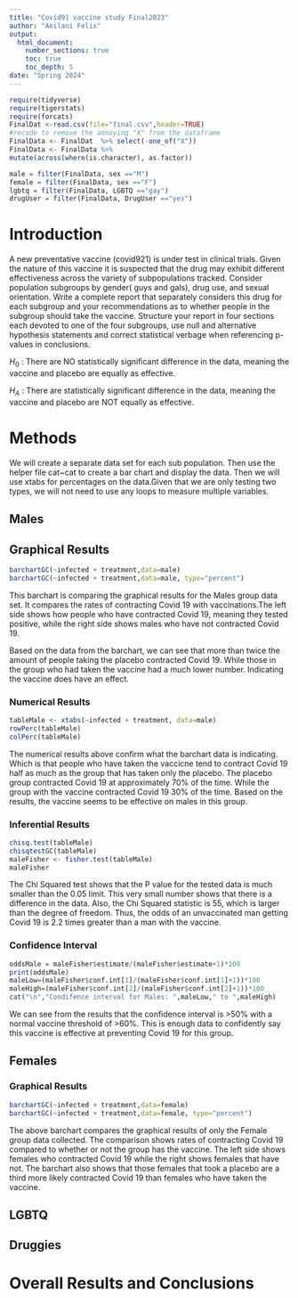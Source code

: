 ```yaml
---
title: "Covid91 vaccine study Final2023"
author: "Aeilani Felix"
output: 
  html_document:
    number_sections: true
    toc: true
    toc_depth: 5
date: "Spring 2024" 
---
```


```r
require(tidyverse)
require(tigerstats)
require(forcats)
FinalDat <-read.csv(file="final.csv",header=TRUE)
#recode to remove the annoying "X" from the dataframe
FinalData <- FinalDat  %>% select(-one_of("X"))
FinalData <- FinalData %>%
mutate(across(where(is.character), as.factor))

male = filter(FinalData, sex =="M")
female = filter(FinalData, sex =="F")
lgbtq = filter(FinalData, LGBTQ =="gay")
drugUser = filter(FinalData, DrugUser =="yes")

```

# Introduction

A new  preventative vaccine (covid921) is under test in clinical trials. Given the nature of this vaccine it is suspected that the drug may exhibit different effectiveness across the variety of subpopulations tracked. Consider population subgroups by gender( guys and gals), drug use, and sexual orientation. Write a complete report that separately considers this drug for each subgroup and your recommendations as to whether people in the subgroup should take the vaccine. Structure your report in four sections each devoted to one of the four subgroups, use null and alternative hypothesis statements and correct statistical verbage when referencing p-values in conclusions.

$H_0$ : There are NO statistically significant difference in the data, meaning the vaccine and placebo are equally as effective.

$H_A$ : There are statistically significant difference in the data, meaning the vaccine and placebo are NOT equally as effective.

# Methods

We will create a separate data set for each sub population. Then use the helper file cat~cat to create a bar chart and display the data. Then we will use xtabs for percentages on the data.Given that we are only testing two types, we will not need to use any loops to measure multiple variables. 

## Males
## Graphical Results

```r
barchartGC(~infected + treatment,data=male)
barchartGC(~infected + treatment,data=male, type="percent")
```

This barchart is comparing the graphical results for the Males group data set. It compares the rates of contracting Covid 19 with vaccinations.The left side shows how people who have contracted Covid 19, meaning they tested positive, while the right side shows males who have not contracted Covid 19.

Based on the data from the barchart, we can see that more than twice the amount of people taking the placebo contracted Covid 19. While those in the group who had taken the vaccine had a much lower number. Indicating the vaccine does have an effect.   

### Numerical Results

```r
tableMale <- xtabs(~infected + treatment, data=male)
rowPerc(tableMale)
colPerc(tableMale)
```

The numerical results above confirm what the barchart data is indicating. Which is that people who have taken the vaccicne tend to contract Covid 19 half as much as the group that has taken only the placebo. The placebo group contracted Covid 19 at approximately 70% of the time. While the group with the vaccine contracted Covid 19 30% of the time. Based on the results, the vaccine seems to be effective on males in this group. 

### Inferential Results

```r
chisq.test(tableMale)
chisqtestGC(tableMale)
maleFisher <- fisher.test(tableMale)
maleFisher
```


The Chi Squared test shows that the P value for the tested data is much smaller than the 0.05 limit. This very small number shows that there is a difference in the data. Also, the Chi Squared statistic is 55, which is larger than the degree of freedom. Thus, the odds of an unvaccinated man getting Covid 19 is 2.2 times greater than a man with the vaccine.   

### Confidence Interval

```r
oddsMale = maleFisher$estimate/(maleFisher$estimate+1)*100
print(oddsMale)
maleLow=(maleFisher$conf.int[1]/(maleFisher$conf.int[1]+1))*100
maleHigh=(maleFisher$conf.int[2]/(maleFisher$conf.int[2]+1))*100
cat("\n","Condifence interval for Males: ",maleLow," to ",maleHigh)
```

We can see from the results that the confidence interval is >50% with a normal vaccine threshold of >60%. This is enough data to confidently say this vaccine is effective at preventing Covid 19 for this group. 

## Females
### Graphical Results

```r
barchartGC(~infected + treatment,data=female)
barchartGC(~infected + treatment,data=female, type="percent")
```

The above barchart compares the graphical results of only the Female group data collected. The comparison shows rates of contracting Covid 19 compared to whether or not the group has the vaccine. The left side shows females who contracted Covid 19 while the right shows females that have not. The barchart also shows that those females that took a placebo are a third more likely contracted Covid 19 than females who have taken the vaccine. 


## LGBTQ



## Druggies


# Overall Results and Conclusions